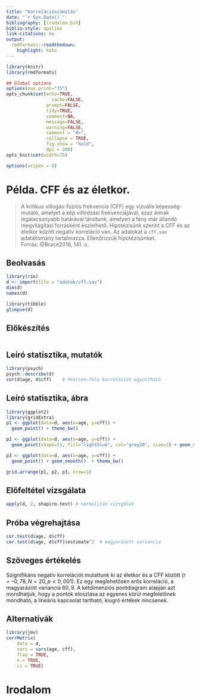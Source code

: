 ```yaml
---
title: "Korrelációszámítás"
date: "`r Sys.Date()`"
bibliography: [irodalom.bib]
biblio-style: apalike
link-citations: no
output:
  rmdformats::readthedown:
    highlight: kate
---
```



```r
library(knitr)
library(rmdformats)

## Global options
options(max.print="75")
opts_chunk$set(echo=TRUE,
	             cache=FALSE,
               prompt=FALSE,
               tidy=TRUE,
               comment=NA,
               message=FALSE,
               warning=FALSE,
               comment = "#>",
               collapse = TRUE,
               fig.show = "hold",
               dpi = 300)               
opts_knit$set(width=75)

options(scipen = 8)
```



# Példa. CFF és az életkor.

> A kritikus villogás-fúziós frekvencia (CFF) egy vizuális képesség-mutató, amelyet a kép villódzási frekvenciájával, azaz annak legalacsonyabb határával társítunk, amelyen a fény már állandó megvilágítási forrásként észlelhető. Hipotézisünk szerint a CFF és az életkor között negatív korreláció van. Az adatokat a `cff.sav` adatállomány tartalmazza. Ellenőrizzük hipotézisünket.  
Forrás: @Brace2016, 141. o.


## Beolvasás

```r
library(rio)
d <- import(file = "adatok/cff.sav")
dim(d)
names(d)

library(tibble)
glimpse(d)
```

## Előkészítés

```r

```


## Leíró statisztika, mutatók

```r
library(psych)
psych::describe(d)
cor(d$age, d$cff)    # Pearson-féle korrelációs együttható
```

## Leíró statisztika, ábra

```r
library(ggplot2)
library(gridExtra)
p1 <- ggplot(data=d, aes(x=age, y=cff)) + 
  geom_point() + theme_bw()

p2 <- ggplot(data=d, aes(x=age, y=cff)) + 
  geom_point(shape=21, fill="lightblue", col="grey20", size=2) + geom_smooth(method = "lm", se = F)  + theme_bw()

p3 <- ggplot(data=d, aes(x=age, y=cff)) + 
  geom_point() + geom_smooth()  + theme_bw()

grid.arrange(p1, p2, p3, nrow=1)
```




## Előfeltétel vizsgálata

```r
apply(d, 2, shapiro.test) # normalitás vizsgálat
```



## Próba végrehajtása

```r
cor.test(d$age, d$cff)
cor.test(d$age, d$cff)$estimate^2  # magyarázott variancia
```
 

## Szöveges értékelés

Szignifikáns negatív korrelációt mutattunk ki az életkor és a CFF között ($r= –0,78, N=20, p<0,001$). Ez egy meglehetősen erős korreláció, a magyarázott variancia $60,9%$. A kétdimenziós pontdiagram alapján azt mondhatjuk, hogy a pontok eloszlása az egyenes körül megfelelőnek mondható, a lineáris kapcsolat tartható, kiugró értékek nincsenek.


## Alternatívák

```r
library(jmv)
corrMatrix(
    data = d,
    vars = vars(age, cff),
    flag = TRUE,
    n = TRUE,
    ci = TRUE)
```


# Irodalom

